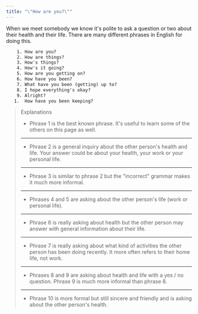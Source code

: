 ```yaml
---
title: "\"How are you?\""
---
```


When we meet somebody we know it's polite to ask a question or two about their health and their life. There are many different phrases in English for doing this.

```txt
    1. How are you?
    2. How are things?
    3. How's things?
    4. How's it going?
    5. How are you getting on?
    6. How have you been?
    7. What have you been (getting) up to?
    8. I hope everything's okay?
    9. Alright?
   1.  How have you been keeping?
```

> Explanations
>
> - Phrase 1 is the best known phrase. It's useful to learn some of the others on this page as well.
>
> ---
>
> - Phrase 2 is a general inquiry about the other person's health and life. Your answer could be about your health, your work or your personal life.
>
> ---
>
> - Phrase 3 is similar to phrase 2 but the "incorrect" grammar makes it much more informal.
>
> ---
>
> - Phrases 4 and 5 are asking about the other person's life (work or personal life).
>
> ---
>
> - Phrase 6 is really asking about health but the other person may answer with general information about their life.
>
> ---
>
> - Phrase 7 is really asking about what kind of activities the other person has been doing recently. It more often refers to their home life, not work.
>
> ---
>
> - Phrases 8 and 9 are asking about health and life with a yes / no question. Phrase 9 is much more informal than phrase 8.
>
> ---
>
> - Phrase 10 is more formal but still sincere and friendly and is asking about the other person's health.
